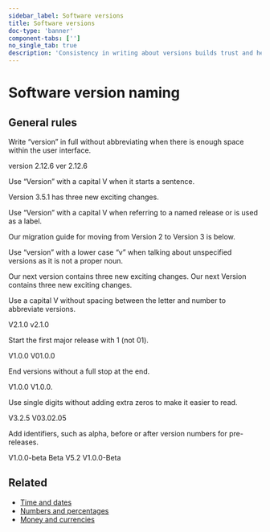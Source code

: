 ```yaml
---
sidebar_label: Software versions
title: Software versions
doc-type: 'banner'
component-tabs: ['']
no_single_tab: true
description: 'Consistency in writing about versions builds trust and helps users easily track updates and improvements. Semantic versioning is often used to align with product and development teams and to communicate versions clearly to users. When this is not possible, a clear and predictable versioning system needs to be used to reinforce the stability and reliability of your product.'
---
```



# Software version naming  

## General rules

Write “version” in full without abbreviating when there is enough space within the user interface.

<DoAndDont>
  <DoAndDont.Do>
    <DoAndDont.Item>version 2.12.6</DoAndDont.Item>
  </DoAndDont.Do>
  <DoAndDont.Dont>
    <DoAndDont.Item>ver 2.12.6 </DoAndDont.Item>
  </DoAndDont.Dont>
</DoAndDont>

Use “Version” with a capital V when it starts a sentence.  

<DoAndDont>
  <DoAndDont.Do>
    <DoAndDont.Item>Version 3.5.1 has three new exciting changes.</DoAndDont.Item>
  </DoAndDont.Do>
</DoAndDont>

Use “Version” with a capital V when referring to a named release or is used as a label.  

<DoAndDont>
  <DoAndDont.Do>
    <DoAndDont.Item>Our migration guide for moving from Version 2 to Version 3 is below.</DoAndDont.Item>
  </DoAndDont.Do>
</DoAndDont>

Use “version” with a lower case “v” when talking about unspecified versions as it is not a proper noun.  

<DoAndDont>
  <DoAndDont.Do>
    <DoAndDont.Item>Our next version contains three new exciting changes.</DoAndDont.Item>
  </DoAndDont.Do>
<DoAndDont.Dont>
    <DoAndDont.Item>Our next Version contains three new exciting changes.</DoAndDont.Item>
  </DoAndDont.Dont>
</DoAndDont>

Use a capital V without spacing between the letter and number to abbreviate versions.  

<DoAndDont>
  <DoAndDont.Do>
    <DoAndDont.Item>V2.1.0</DoAndDont.Item>
  </DoAndDont.Do>
<DoAndDont.Dont>
    <DoAndDont.Item>v2.1.0</DoAndDont.Item>
  </DoAndDont.Dont>
</DoAndDont>

Start the first major release with 1 (not 01).  

<DoAndDont>
  <DoAndDont.Do>
    <DoAndDont.Item>V1.0.0</DoAndDont.Item>
  </DoAndDont.Do>
<DoAndDont.Dont>
    <DoAndDont.Item>V01.0.0</DoAndDont.Item>
  </DoAndDont.Dont>
</DoAndDont>

End versions without a full stop at the end. 

<DoAndDont>
  <DoAndDont.Do>
    <DoAndDont.Item>V1.0.0</DoAndDont.Item>
  </DoAndDont.Do>
<DoAndDont.Dont>
    <DoAndDont.Item>V1.0.0.</DoAndDont.Item>
  </DoAndDont.Dont>
</DoAndDont>

Use single digits without adding extra zeros to make it easier to read.  

<DoAndDont>
  <DoAndDont.Do>
    <DoAndDont.Item>V3.2.5</DoAndDont.Item>
  </DoAndDont.Do>
<DoAndDont.Dont>
    <DoAndDont.Item>V03.02.05</DoAndDont.Item>
  </DoAndDont.Dont>
</DoAndDont>

Add identifiers, such as alpha, before or after version numbers for pre-releases.  

<DoAndDont>
  <DoAndDont.Do>
    <DoAndDont.Item>V1.0.0-beta</DoAndDont.Item>
    <DoAndDont.Item>Beta V5.2</DoAndDont.Item>
  </DoAndDont.Do>
<DoAndDont.Dont>
    <DoAndDont.Item>V1.0.0-Beta</DoAndDont.Item>
  </DoAndDont.Dont>
</DoAndDont>

## Related  

- [Time and dates](time-date.mdx)
- [Numbers and percentages](numbers.mdx)
- [Money and currencies](money.mdx)